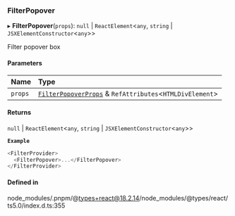 ### FilterPopover

▸ **FilterPopover**(`props`): `null` \| `ReactElement`\<`any`, `string` \| `JSXElementConstructor`\<`any`\>\>

Filter popover box

#### Parameters

| Name    | Type                                                                                           |
| :------ | :--------------------------------------------------------------------------------------------- |
| `props` | [`FilterPopoverProps`](interfaces/FilterPopoverProps.md) & `RefAttributes`\<`HTMLDivElement`\> |

#### Returns

`null` \| `ReactElement`\<`any`, `string` \| `JSXElementConstructor`\<`any`\>\>

**`Example`**

```ts
<FilterProvider>
  <FilterPopover>...</FilterPopover>
</FilterProvider>
```

#### Defined in

node_modules/.pnpm/@types+react@18.2.14/node_modules/@types/react/ts5.0/index.d.ts:355
